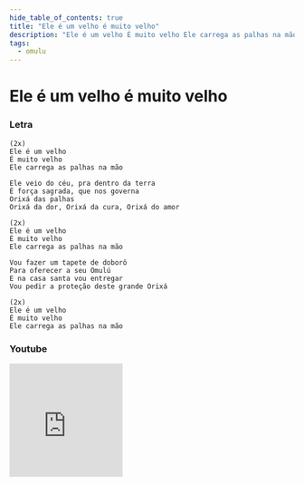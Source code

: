 ```yaml
---
hide_table_of_contents: true
title: "Ele é um velho é muito velho"
description: "Ele é um velho É muito velho Ele carrega as palhas na mão Ele veio do céu, pra dentro da terra É força sagrada, que nos governa Orixá das palhas Orixá da dor, Orixá da cura, Orixá do amor Ele é um velho É muito velho Ele carrega as palhas na mão Vou fazer um tapete de doborô Para oferecer a seu Omulú E na casa santa vou entregar Vou pedir a proteção deste grande Orixá Ele é um velho É muito velho Ele carrega as palhas na mão"
tags:
  - omulu
---
```


# Ele é um velho é muito velho

### Letra

```text
(2x)
Ele é um velho
É muito velho
Ele carrega as palhas na mão

Ele veio do céu, pra dentro da terra
É força sagrada, que nos governa
Orixá das palhas
Orixá da dor, Orixá da cura, Orixá do amor

(2x)
Ele é um velho
É muito velho
Ele carrega as palhas na mão

Vou fazer um tapete de doborô
Para oferecer a seu Omulú
E na casa santa vou entregar
Vou pedir a proteção deste grande Orixá

(2x)
Ele é um velho
É muito velho
Ele carrega as palhas na mão
```

### Youtube

<iframe
  width="200"
  height="200"
  src="https://www.youtube.com/embed/Y0gySFtB3RE"
  title="YouTube video player"
  frameborder="0"
  allow="accelerometer; autoplay; clipboard-write; encrypted-media; gyroscope; picture-in-picture; web-share"
  referrerpolicy="strict-origin-when-cross-origin"
  allowfullscreen
></iframe>
